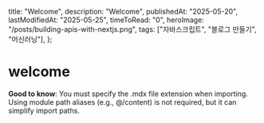   title: "Welcome",
  description: "Welcome",
  publishedAt: "2025-05-20",
  lastModifiedAt: "2025-05-25",
  timeToRead: "0",
  heroImage: "/posts/building-apis-with-nextjs.png",
  tags: ["자바스크립트", "블로그 만들기", "머신러닝"],
};

# welcome

**Good to know**: You must specify the .mdx file extension when importing. Using module path aliases (e.g., @/content) is not required, but it can simplify import paths.
